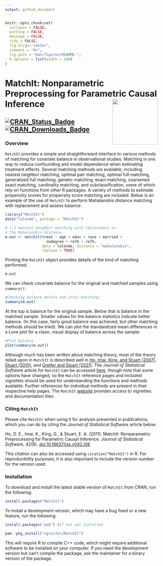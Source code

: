 ```yaml
---
output: github_document
---
```


<!-- README.md is generated from README.Rmd. Please edit that file -->

```r
knitr::opts_chunk$set(
  collapse = FALSE,
  warning = FALSE,
  message = FALSE,
  tidy = FALSE,
  fig.align='center',
  comment = "#>",
  fig.path = "man/figures/README-",
  R.options = list(width = 200)
)
```
# MatchIt: Nonparametric Preprocessing for Parametric Causal Inference <img src="man/figures/logo.png" align="right" width="150"/>

[![CRAN_Status_Badge](https://img.shields.io/cran/v/MatchIt?color=952100)](https://cran.r-project.org/package=MatchIt) [![CRAN_Downloads_Badge](https://cranlogs.r-pkg.org/badges/MatchIt?color=952100)](https://cran.r-project.org/package=MatchIt)
------
### Overview

`MatchIt` provides a simple and straightforward interface to various methods of matching for covariate balance in observational studies. Matching is one way to reduce confounding and model dependence when estimating treatment effects. Several matching methods are available, including nearest neighbor matching, optimal pair matching, optimal full matching, generalized full matching, genetic matching, exact matching, coarsened exact matching, cardinality matching, and subclassification, some of which rely on functions from other R packages. A variety of methods to estimate propensity scores for propensity score matching are included. Below is an example of the use of `MatchIt` to perform Mahalanobis distance matching with replacement and assess balance:

```r
library("MatchIt")
data("lalonde", package = "MatchIt")

# 1:1 nearest neighbor matching with replacement on 
# the Mahalanobis distance
m.out <- matchit(treat ~ age + educ + race + married + 
                   nodegree + re74 + re75, 
                 data = lalonde, distance = "mahalanobis",
                 replace = TRUE)
```

Printing the `MatchIt` object provides details of the kind of matching performed. 

```r
m.out
```

We can check covariate balance for the original and matched samples using `summary()`:

```r
#Checking balance before and after matching:
summary(m.out)
```

At the top is balance for the original sample. Below that is balance in the matched sample. Smaller values for the balance statistics indicate better balance. (In this case, fairly good balance was achieved, but other matching methods should be tried). We can plot the standardized mean differences in a Love plot for a clean, visual display of balance across the sample:

```r
#Plot balance
plot(summary(m.out))
```

Although much has been written about matching theory, most of the theory relied upon in `MatchIt` is described well in [Ho, Imai, King, and Stuart (2007)](https//:doi.org/10.1093/pan/mpl013), [Stuart (2010)](https://doi.org/10.1214/09-STS313), and [Greifer and Stuart (2021)](https://doi.org/10.1093/epirev/mxab003). The *Journal of Statistical Software* article for `MatchIt` can be accessed [here](https://doi.org/10.18637/jss.v042.i08), though note that some options have changed, so the `MatchIt` reference pages and included vignettes should be used for understanding the functions and methods available. Further references for individual methods are present in their respective help pages. The `MatchIt` [website](https://kosukeimai.github.io/MatchIt/) provides access to vignettes and documentation files.

### Citing `MatchIt`

Please cite `MatchIt` when using it for analysis presented in publications, which you can do by citing the *Journal of Statistical Software* article below:

Ho, D. E., Imai, K., King, G., & Stuart, E. A. (2011). MatchIt: Nonparametric Preprocessing for Parametric Causal Inference. *Journal of Statistical Software*, 42(8). [doi:10.18637/jss.v042.i08](https://doi.org/10.18637/jss.v042.i08)

This citation can also be accessed using `citation("MatchIt")` in R. For reproducibility purposes, it is also important to include the version number for the version used.

### Installation

To download and install the latest stable version of `MatchIt` from CRAN, run the following:

```r
install.packages("MatchIt")
```

To install a development version, which may have a bug fixed or a new feature, run the following:

```r
install.packages("pak") #If not yet installed

pak::pkg_install("ngreifer/MatchIt")
```

This will require R to compile C++ code, which might require additional software to be installed on your computer. If you need the development version but can't compile the package, ask the maintainer for a binary version of the package.
